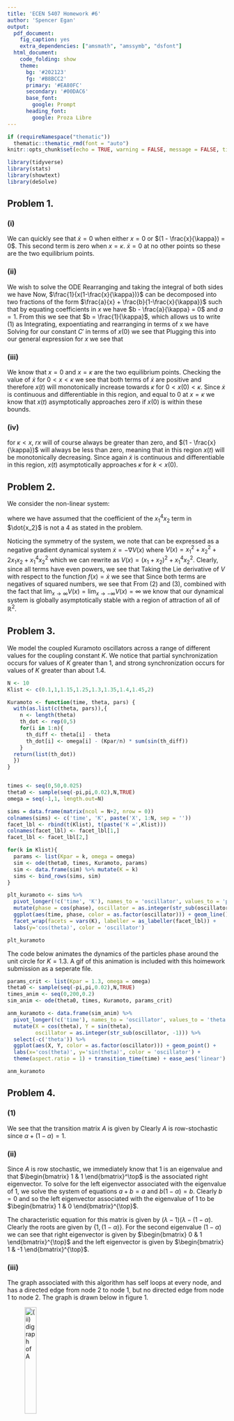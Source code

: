 ```yaml
---
title: 'ECEN 5407 Homework #6'
author: 'Spencer Egan'
output:
  pdf_document: 
    fig_caption: yes
    extra_dependencies: ["amsmath", "amssymb", "dsfont"]
  html_document:
    code_folding: show
    theme:
      bg: '#202123'
      fg: '#B8BCC2'
      primary: '#EA80FC'
      secondary: '#00DAC6'
      base_font:
        google: Prompt
      heading_font:
        google: Proza Libre
---
```


```r
if (requireNamespace("thematic")) 
  thematic::thematic_rmd(font = "auto")
knitr::opts_chunk$set(echo = TRUE, warning = FALSE, message = FALSE, tidy = TRUE)
```

```r
library(tidyverse)
library(stats)
library(showtext)
library(deSolve)
```

## Problem 1.

### (i)
We can quickly see that $\dot{x} = 0$ when either $x = 0$ or  $(1 - \frac{x}{\kappa}) = 0$. This second term is zero when $x = \kappa$. $\dot{x} = 0$ at no other points so these are the two equilibrium points.

### (ii)
We wish to solve the ODE
\begin{equation*}
  \frac{dx}{dt} = rx(1-\frac{x}{\kappa}).
\end{equation*}
Rearranging and taking the integral of both sides we have
\begin{equation}
  \int \frac{1}{x(1-\frac{x}{\kappa})} dx = \int r dt.
\end{equation}
Now, $\frac{1}{x(1-\frac{x}{\kappa})}$ can be decomposed into two fractions of the form $\frac{a}{x} + \frac{b}{1-\frac{x}{\kappa}}$ such that by equating coefficients in $x$ we have $b - \frac{a}{\kappa} = 0$ and $a = 1$. From this we see that $b = \frac{1}{\kappa}$, which allows us to write (1) as 
\begin{equation*}
  \int \frac{1}{x} dx + \int \frac{1}{\kappa (1 - \frac{x}{\kappa})} dx = \int r dt.
\end{equation*}
Integrating, expoentiating and rearranging in terms of x we have
\begin{equation*}
  \begin{aligned}
    \ln{x} - \ln{(\kappa - x)} &= rt + C \\
    \frac{x}{(\kappa - x)} &= C' e^{rt} \\
    x &= \kappa C' e^{rt} - x C' e^{rt} \\
    x (1 + C' e^{rt}) &= \kappa C' e^{rt} \\
    x &= \frac{\kappa C' e^{rt}}{1 + C' e^{rt}} \\
    x &= \frac{\kappa e^{rt}}{\frac{1}{C'} + e^{rt}}.
  \end{aligned}
\end{equation*}
Solving for our constant $C'$ in terms of $x(0)$ we see that
\begin{equation*}
  \begin{aligned}
    x(0) &= \kappa C' - x(0) C'\\
    C' &= \frac{x(0)}{\kappa - x(0)}.
  \end{aligned}
\end{equation*}
Plugging this into our general expression for $x$ we see that 
\begin{equation*}
  \begin{aligned}
    x &= \frac{\kappa e^{rt}}{\frac{\kappa-x(0)}{x(0)} + e^{rt}} \\
    &= \frac{\kappa x(0) e^{rt}}{\kappa-x(0) + x(0) e^{rt}} \\
    &= \frac{\kappa x(0) e^{rt}}{\kappa + x(0)(e^{rt} - 1)}
  \end{aligned}
\end{equation*}

### (iii)
We know that $x=0$ and $x=\kappa$ are the two equilibrium points. Checking the value of $\dot{x}$ for $0 < x < \kappa$ we see that both terms of $\dot{x}$ are positive and therefore $x(t)$ will monotonically increase towards $\kappa$ for $0 < x(0) < \kappa$. Since $\dot{x}$ is continuous and differentiable in this region, and equal to $0$ at $x=\kappa$ we know that $x(t)$ asymptotically approaches zero if $x(0)$ is within these bounds.

### (iv)
for $\kappa < x$,  $rx$ will of course always be greater than zero, and $(1 - \frac{x}{\kappa})$ will always be less than zero, meaning that in this region $x(t)$ will be monotonically decreasing. Since again $\dot{x}$ is continuous and differentiable in this region, $x(t)$ asymptotically approaches $\kappa$ for $k < x(0)$.

## Problem 2.
We consider the non-linear system:
\begin{equation*}
  \begin{aligned}
    \dot{x_1} &= -2x_1 - 2x_2 - 4x_1^3x_2^2\\
    \dot{x_2} &= -2x_1 - 2x_2 - 2x_1^4x_2
  \end{aligned}
\end{equation*}

where we have assumed that the coefficient of the $x_1^4x_2$ term in $\dot{x_2}$ is not a $4$ as stated in the problem.

Noticing the symmetry of the system, we note that can be expressed as a negative gradient dynamical system $\dot{x} = - \nabla V(x)$ where $V(x) = x_1^2 + x_2^2 + 2x_1x_2 + x_1^4x_2^2$ which we can rewrite as $V(x) = (x_1 + x_2)^2 + x_1^4x_2^2$. Clearly, since all terms have even powers, we see that
\begin{equation}
  V(x) > 0 \ \ \forall \ \ x \in \mathbb{R}^2 \setminus \{0\}.
\end{equation}
Taking the Lie derivative of $V$ with respect to the function $f(x) = \dot{x}$ we see that 
\begin{equation*}
  \begin{aligned}
    \mathcal{L}_fV(x) &= (2x_1 + 2x_2 + 4x_1^3x_2^2)(-2x_1 - 2x_2 - 4x_1^3x_2^2) + (2x_2 + 2x_1 + 2x_1^4x_2)(2x_2 + 2x_1 + 2x_1^4x_2)\\
    &= -(2x_1 + 2x_2 + 4x_1^3x_2^2)^ - (2x_2 + 2x_1 + 2x_1^4x_2)^2
  \end{aligned}
\end{equation*}
Since both terms are negatives of squared numbers, we see that 
\begin{equation}
  \mathcal{L}_fV(x) = \dot{V}(x) < 0 \ \ \forall \ \  x \in \mathbb{R}^2 \setminus \{0\}.
\end{equation}
From (2) and (3), combined with the fact that $\lim_{x \to \infty} V(x) = \lim_{x \to -\infty} V(x) = \infty$ we know that our dynamical system is globally asymptotically stable with a region of attraction of all of $\mathbb{R}^2$.

## Problem 3.

We model the coupled Kuramoto oscillators across a range of different values for the coupling constant $K$. We notice that partial synchronization occurs for values of $K$ greater than $1$, and strong synchronization occurs for values of $K$ greater than about $1.4$.

```r
N <- 10
Klist <- c(0.1,1,1.15,1.25,1.3,1.35,1.4,1.45,2)

Kuramoto <- function(time, theta, pars) {
  with(as.list(c(theta, pars)),{
    n <- length(theta)
    th_dot <- rep(0,5)
    for(i in 1:n){
      th_diff <- theta[i] - theta
      th_dot[i] <- omega[i] - (Kpar/n) * sum(sin(th_diff))
    }
  return(list(th_dot))
  })
}


times <- seq(0,50,0.025)
theta0 <- sample(seq(-pi,pi,0.02),N,TRUE)
omega = seq(-1,1, length.out=N)

sims = data.frame(matrix(ncol = N+2, nrow = 0))
colnames(sims) <- c('time', 'K', paste('X', 1:N, sep = ''))
facet_lbl <- rbind(t(Klist), t(paste('K =',Klist)))
colnames(facet_lbl) <- facet_lbl[1,]
facet_lbl <- facet_lbl[2,]

for(k in Klist){
  params <- list(Kpar = k, omega = omega)
  sim <- ode(theta0, times, Kuramoto, params)
  sim <- data.frame(sim) %>% mutate(K = k)
  sims <- bind_rows(sims, sim)
}

plt_kuramoto <- sims %>% 
  pivot_longer(!c('time', 'K'), names_to = 'oscillator', values_to = 'phase') %>%
  mutate(phase = cos(phase), oscillator = as.integer(str_sub(oscillator, -1))) %>% 
  ggplot(aes(time, phase, color = as.factor(oscillator))) + geom_line() + 
  facet_wrap(facets = vars(K), labeller = as_labeller(facet_lbl)) + 
  labs(y='cos(theta)', color = 'oscillator')

plt_kuramoto
```
The code below animates the dynamics of the particles phase around the unit circle for $K=1.3$. A gif of this animation is included with this hoimework submission as a seperate file.

```r
params_crit <- list(Kpar = 1.3, omega = omega)
theta0 <- sample(seq(-pi,pi,0.02),N,TRUE)
times_anim <- seq(0,200,0.2)
sim_anim <- ode(theta0, times, Kuramoto, params_crit)

anm_kuramoto <- data.frame(sim_anim) %>%
  pivot_longer(!c('time'), names_to = 'oscillator', values_to = 'theta') %>%
  mutate(X = cos(theta), Y = sin(theta), 
         oscillator = as.integer(str_sub(oscillator, -1))) %>%
  select(-c('theta')) %>%
  ggplot(aes(X, Y, color = as.factor(oscillator))) + geom_point() + 
  labs(x='cos(theta)', y='sin(theta)', color = 'oscillator') + 
  theme(aspect.ratio = 1) + transition_time(time) + ease_aes('linear')

anm_kuramoto
```

## Problem 4.

### (1)
We see that the transition matrix $A$ is given by
\begin{equation*}
  A = \begin{bmatrix}
        1 & 0 \\
        \alpha & (1-\alpha)
      \end{bmatrix}
\end{equation*}
Clearly $A$ is row-stochastic since $\alpha + (1-\alpha) = 1$.

### (ii)
Since $A$ is row stochastic, we immediately know that $1$ is an eigenvalue and that $\begin{bmatrix} 1 & 1 \end{bmatrix}^\top$ is the associated right eigenvector. To solve for the left eigenvector associated with the eigenvalue of $1$, we solve the system of equations $a + b = a$ and $b(1-\alpha) = b$. Clearly $b=0$ and so the left eigenvector associated with the eigenvalue of $1$ to be $\begin{bmatrix} 1 & 0 \end{bmatrix}^{\top}$.

The characteristic equation for this matrix is given by $(\lambda - 1)(\lambda - (1 - \alpha)$. Clearly the roots are given by $\{1, (1-\alpha)\}$. For the second eigenvalue $(1-\alpha)$ we can see that right eigenvector is given by $\begin{bmatrix} 0 & 1 \end{bmatrix}^{\top}$ and the left eigenvector is given by $\begin{bmatrix} 1 & -1 \end{bmatrix}^{\top}$.

### (iii)
The graph associated with this algorithm has self loops at every node, and has a directed edge from node $2$ to node $1$, but no directed edge from node $1$ to node $2$. The graph is drawn below in figure 1.

![(ii) digraph of A](images/digraph.png){height=25%}

### (iv)
The condensation graph is drawn below in figure 2.

![(ii) condensation graph of A](images/condensation.png){height=25%}

### (v)
Since $\alpha>0$ we know that the eigenvalue $1$ is simple, and therefore from Theorem 5.1 of [Bullo, 2022] we know that 
\begin{equation*}
  \lim_{k \to \infty}x(k) = (\begin{bmatrix} 1 & 0 \end{bmatrix}x(0)) \mathds{1} \begin{bmatrix} x(0)_1 & x(0)_1 \end{bmatrix}^\top
\end{equation*}
where we have defined $x(0) = \begin{bmatrix} x(0)_1 & x(0)_2 \end{bmatrix}^\top$.
  